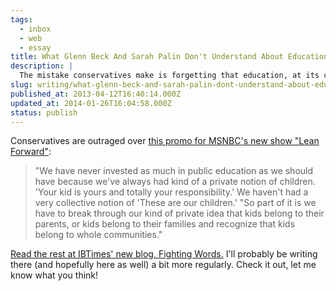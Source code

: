 ```yaml
---
tags:
  - inbox
  - web
  - essay
title: What Glenn Beck And Sarah Palin Don't Understand About Education
description: |
  The mistake conservatives make is forgetting that education, at its core, is a collective enterprise.
slug: writing/what-glenn-beck-and-sarah-palin-dont-understand-about-education
published_at: 2013-04-12T16:40:14.000Z
updated_at: 2014-01-26T16:04:58.000Z
status: publish
---
```

Conservatives are outraged over [this promo for MSNBC's new show "Lean Forward"](http://www.ibtimes.com/glenn-beck-joins-conservative-chorus-rallying-against-msnbc-lean-forward-promo-sarah-palin-calls-it):

> "We have never invested as much in public education as we should have because we've always had kind of a private notion of children. 'Your kid is yours and totally your responsibility.' We haven't had a very collective notion of 'These are our children.' "So part of it is we have to break through our kind of private idea that kids belong to their parents, or kids belong to their families and recognize that kids belong to whole communities."

[Read the rest at IBTimes' new blog, Fighting Words.](http://www.ibtimes.com/fighting-words/what-glenn-beck-sarah-palin-dont-understand-about-education-1189467 "What Glenn Beck And Sarah Palin Don't Understand About Education") I'll probably be writing there (and hopefully here as well) a bit more regularly. Check it out, let me know what you think!
